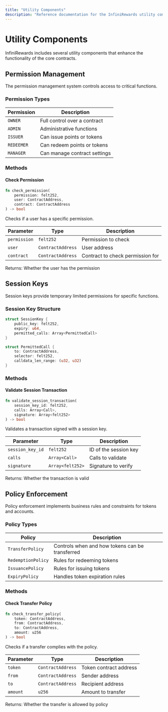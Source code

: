 ```yaml
---
title: "Utility Components"
description: "Reference documentation for the InfiniRewards utility components"
---
```


# Utility Components

InfiniRewards includes several utility components that enhance the functionality of the core contracts.

## Permission Management

The permission management system controls access to critical functions.

### Permission Types

| Permission | Description |
|------------|-------------|
| `OWNER` | Full control over a contract |
| `ADMIN` | Administrative functions |
| `ISSUER` | Can issue points or tokens |
| `REDEEMER` | Can redeem points or tokens |
| `MANAGER` | Can manage contract settings |

### Methods

#### Check Permission

```rust
fn check_permission(
    permission: felt252,
    user: ContractAddress,
    contract: ContractAddress
) -> bool
```

Checks if a user has a specific permission.

| Parameter | Type | Description |
|-----------|------|-------------|
| `permission` | `felt252` | Permission to check |
| `user` | `ContractAddress` | User address |
| `contract` | `ContractAddress` | Contract to check permission for |

Returns: Whether the user has the permission

## Session Keys

Session keys provide temporary limited permissions for specific functions.

### Session Key Structure

```rust
struct SessionKey {
    public_key: felt252,
    expiry: u64,
    permitted_calls: Array<PermittedCall>
}

struct PermittedCall {
    to: ContractAddress,
    selector: felt252,
    calldata_len_range: (u32, u32)
}
```

### Methods

#### Validate Session Transaction

```rust
fn validate_session_transaction(
    session_key_id: felt252,
    calls: Array<Call>,
    signature: Array<felt252>
) -> bool
```

Validates a transaction signed with a session key.

| Parameter | Type | Description |
|-----------|------|-------------|
| `session_key_id` | `felt252` | ID of the session key |
| `calls` | `Array<Call>` | Calls to validate |
| `signature` | `Array<felt252>` | Signature to verify |

Returns: Whether the transaction is valid

## Policy Enforcement

Policy enforcement implements business rules and constraints for tokens and accounts.

### Policy Types

| Policy | Description |
|--------|-------------|
| `TransferPolicy` | Controls when and how tokens can be transferred |
| `RedemptionPolicy` | Rules for redeeming tokens |
| `IssuancePolicy` | Rules for issuing tokens |
| `ExpiryPolicy` | Handles token expiration rules |

### Methods

#### Check Transfer Policy

```rust
fn check_transfer_policy(
    token: ContractAddress,
    from: ContractAddress,
    to: ContractAddress,
    amount: u256
) -> bool
```

Checks if a transfer complies with the policy.

| Parameter | Type | Description |
|-----------|------|-------------|
| `token` | `ContractAddress` | Token contract address |
| `from` | `ContractAddress` | Sender address |
| `to` | `ContractAddress` | Recipient address |
| `amount` | `u256` | Amount to transfer |

Returns: Whether the transfer is allowed by policy 